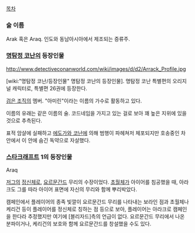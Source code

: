 [[목차]]

=== 술 이름 ===
Arak 혹은 Araq. 인도와 동남아시아에서 제조되는 증류주.

=== [[명탐정 코난]]의 등장인물 ===
http://www.detectiveconanworld.com/wiki/images/d/d2/Arrack_Profile.jpg

[wiki:"명탐정 코난/등장인물" 명탐정 코난의 등장인물]. 명탐정 코난 특별편의 오리지널 캐릭터로, 특별편 26권에 등장한다. 

[[검은 조직]]의 멤버. "아미린"이라는 이름의 가수로 활동하고 있다.

이름의 유래는 같은 이름의 술. 코드네임을 가지고 있는 걸로 보아 꽤 높은 지위에 있을 것으로 추측된다.

표적 암살에 실패하고 [[에도가와 코난]]에 의해 범행이 파헤쳐저 체포되지만 호송중인 차 안에서 이 안에 숨긴 독약으로 자살했다.

=== [[스타크래프트]] 1의 등장인물 ===
Araq

[[저그]]의 [[정신체]]로, [[요르문간드]] 무리의 수장이었다. [[초월체]]가 아이어를 침공했을 때, 아라크도 그를 따라 아이어 표면에 자신의 무리와 함께 뿌리박았다.

캠페인에서 플레이어의 종족 빛깔이 요르문간드 무리를 나타내는 보라인 점과 초월체나 케리건 등이 플레이어를 정신체로 칭하는 점 등으로 보아, 플레이어는 아라크로 캠페인을 한다라 추정했지만 여기에 [블리자드]측의 언급이 없다. 요르문간드 무리에서 나온 분파이거나, 케리건의 보호와 함께 요르문간드를 창설했을 수도 있다.
